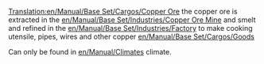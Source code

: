 [[Translation:en/Manual/Base Set/Cargos/Copper Ore]]
{{en/Manual/Base Set/Cargos/Cargo|
name=Copper Ore|
image=en/Manual/Base Set/Industries/Copperoremine.png|
produced=[[en/Manual/Base Set/Industries/Copper Ore Mine]]|
accepted=[[en/Manual/Base Set/Industries/Factory]]
}}the copper ore is extracted in the [[en/Manual/Base Set/Industries/Copper Ore Mine]] and smelt and refined in the [[en/Manual/Base Set/Industries/Factory]] to make cooking utensile, pipes, wires and other copper [[en/Manual/Base Set/Cargos/Goods]]

Can only be found in [[en/Manual/Climates]] climate.